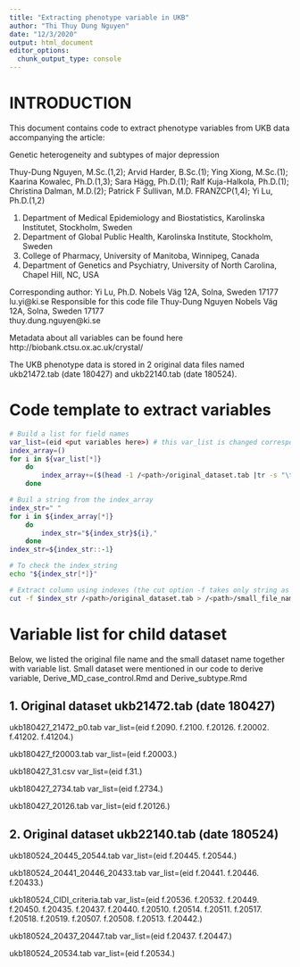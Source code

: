 ```yaml
---
title: "Extracting phenotype variable in UKB"
author: "Thi Thuy Dung Nguyen"
date: "12/3/2020"
output: html_document
editor_options: 
  chunk_output_type: console
---
```

# INTRODUCTION
This document contains code to extract phenotype variables from UKB data accompanying the article:

Genetic heterogeneity and subtypes of major depression

Thuy-Dung Nguyen, M.Sc.(1,2); Arvid Harder, B.Sc.(1); Ying Xiong, M.Sc.(1); Kaarina Kowalec, Ph.D.(1,3); Sara Hägg, Ph.D.(1); Ralf Kuja-Halkola, Ph.D.(1); Christina Dalman, M.D.(2); Patrick F Sullivan, M.D. FRANZCP(1,4); Yi Lu, Ph.D.(1,2)

(1)	Department of Medical Epidemiology and Biostatistics, Karolinska Institutet, Stockholm, Sweden
(2)	Department of Global Public Health, Karolinska Institute, Stockholm, Sweden
(3)	College of Pharmacy, University of Manitoba, Winnipeg, Canada
(4)	Department of Genetics and Psychiatry, University of North Carolina, Chapel Hill, NC, USA

Corresponding author: 
Yi Lu, Ph.D.
Nobels Väg 12A, 
Solna, Sweden 17177  
lu.yi@ki.se 
Responsible for this code file
Thuy-Dung Nguyen
Nobels Väg 12A, 
Solna, Sweden 17177  
thuy.dung.nguyen@ki.se

Metadata about all variables can be found here
http://biobank.ctsu.ox.ac.uk/crystal/

The UKB phenotype data is stored in 2 original data files named ukb21472.tab (date 180427) and ukb22140.tab (date 180524). 

# Code template to extract variables
```bash
# Build a list for field names
var_list=(eid <put variables here>) # this var_list is changed corresponding to each small dataset extracted
index_array=()
for i in ${var_list[*]}
    do
        index_array+=($(head -1 /<path>/original_dataset.tab |tr -s "\t" "\n" | cat -n |grep -n $i |cut -d: -f1))
    done

# Buil a string from the index_array
index_str=" "
for i in ${index_array[*]}
    do
        index_str="${index_str}${i},"
    done
index_str=${index_str::-1}

# To check the index_string
echo "${index_str[*]}"

# Extract column using indexes (the cut option -f takes only string as argument)
cut -f $index_str /<path>/original_dataset.tab > /<path>/small_file_name.tab
```

# Variable list for child dataset
Below, we listed the original file name and the small dataset name together with variable list. Small dataset were mentioned in our code to derive variable, Derive_MD_case_control.Rmd and Derive_subtype.Rmd

## 1. Original dataset ukb21472.tab (date 180427) 
ukb180427_21472_p0.tab
var_list=(eid f.2090\. f.2100\. f.20126\. f.20002\. f.41202\. f.41204\.)

ukb180427_f20003.tab
var_list=(eid f.20003\.)

ukb180427_31.csv
var_list=(eid f.31\.)

ukb180427_2734.tab
var_list=(eid f.2734\.)

ukb180427_20126.tab
var_list=(eid f.20126\.)

## 2. Original dataset ukb22140.tab (date 180524)
ukb180524_20445_20544.tab
var_list=(eid f.20445\. f.20544\.)

ukb180524_20441_20446_20433.tab
var_list=(eid f.20441\. f.20446\. f.20433\.)

ukb180524_CIDI_criteria.tab
var_list=(eid f.20536\. f.20532\. f.20449\. f.20450\. f.20435\. f.20437\. f.20440\. f.20510\. f.20514\. f.20511\. f.20517\. f.20518\. f.20519\. f.20507\. f.20508\. f.20513\. f.20442\.)

ukb180524_20437_20447.tab
var_list=(eid f.20437\. f.20447\.)

ukb180524_20534.tab
var_list=(eid f.20534\.)



